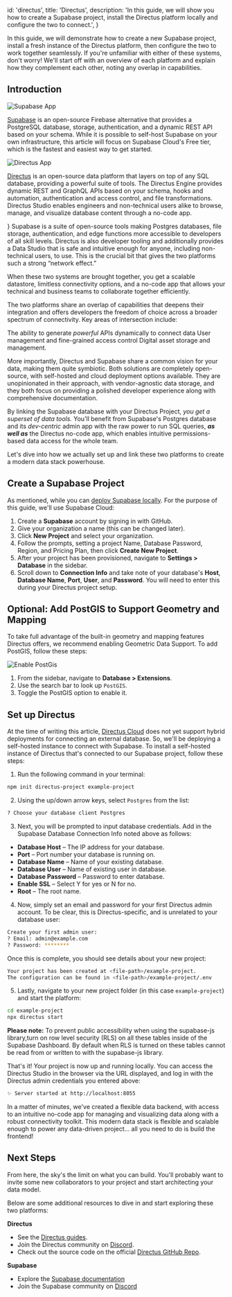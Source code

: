 
  id: 'directus',
  title: 'Directus',
  description:
    'In this guide, we will show you how to create a Supabase project, install the Directus platform locally and configure the two to connect.',
}

In this guide, we will demonstrate how to create a new Supabase project, install a fresh instance of the Directus platform, then configure the two to work together seamlessly. If you're unfamiliar with either of these systems, don't worry! We'll start off with an overview of each platform and explain how they complement each other, noting any overlap in capabilities.

## Introduction

![Supabase App](/docs/img/guides/integrations/directus/supabase-20220608A.webp)

[Supabase](https://supabase.com/) is an open-source Firebase alternative that provides a PostgreSQL database, storage, authentication, and a dynamic REST API based on your schema. While it is possible to self-host Supabase on your own infrastructure, this article will focus on Supabase Cloud's Free tier, which is the fastest and easiest way to get started.

![Directus App](/docs/img/guides/integrations/directus/directus-20220608A.webp)

[Directus](https://directus.io/) is an open-source data platform that layers on top of any SQL database, providing a powerful suite of tools. The Directus Engine provides dynamic REST and GraphQL APIs based on your schema, hooks and automation, authentication and access control, and file transformations. Directus Studio enables engineers and non-technical users alike to browse, manage, and visualize database content through a no-code app.

}
Supabase is a suite of open-source tools making Postgres databases, file storage, authentication, and edge functions more accessible to developers of all skill levels. Directus is also developer tooling and additionally provides a Data Studio that is safe and intuitive enough for anyone, including non-technical users, to use. This is the crucial bit that gives the two platforms such a strong “network effect.”

When these two systems are brought together, you get a scalable datastore, limitless connectivity options, and a no-code app that allows your technical and business teams to collaborate together efficiently.

The two platforms share an overlap of capabilities that deepens their integration and offers developers the freedom of choice across a broader spectrum of connectivity. Key areas of intersection include:

The ability to generate _powerful_ APIs dynamically to connect data
User management and fine-grained access control
Digital asset storage and management.

More importantly, Directus and Supabase share a common vision for your data, making them quite symbiotic. Both solutions are completely open-source, with self-hosted and cloud deployment options available. They are unopinionated in their approach, with vendor-agnostic data storage, and they both focus on providing a polished developer experience along with comprehensive documentation.

By linking the Supabase database with your Directus Project, _you get a superset of data tools._ You'll benefit from Supabase's Postgres database and its _dev-centric_ admin app with the raw power to run SQL queries, **_as well as_** the Directus no-code app, which enables intuitive permissions-based data access for the whole team.

Let's dive into how we actually set up and link these two platforms to create a modern data stack powerhouse.

## Create a Supabase Project

As mentioned, while you can [deploy Supabase locally](/docs/guides/getting-started/local-development). For the purpose of this guide, we'll use Supabase Cloud:

1. Create a **Supabase** account by signing in with GitHub.
2. Give your organization a name (this can be changed later).
3. Click **New Project** and select your organization.
4. Follow the prompts, setting a project Name, Database Password, Region, and Pricing Plan, then click **Create New Project**.
5. After your project has been provisioned, navigate to **Settings > Database** in the sidebar.
6. Scroll down to **Connection Info** and take note of your database's **Host**, **Database Name**, **Port**, **User**, and **Password**. You will need to enter this during your Directus project setup.

## Optional: Add PostGIS to Support Geometry and Mapping

To take full advantage of the built-in geometry and mapping features Directus offers, we recommend enabling Geometric Data Support. To add PostGIS, follow these steps:

![Enable PostGis](/docs/img/guides/integrations/directus/enable-PostGIS-20220608A.webp)

1. From the sidebar, navigate to **Database > Extensions**.
2. Use the search bar to look up `PostGIS`.
3. Toggle the PostGIS option to enable it.

## Set up Directus

At the time of writing this article, [Directus Cloud](https://directus.cloud/) does not yet support hybrid deployments for connecting an external database. So, we'll be deploying a self-hosted instance to connect with Supabase. To install a self-hosted instance of Directus that's connected to our Supabase project, follow these steps:

1. Run the following command in your terminal:

```bash
npm init directus-project example-project
```

2. Using the up/down arrow keys, select `Postgres` from the list:

```bash
? Choose your database client Postgres
```

3. Next, you will be prompted to input database credentials. Add in the Supabase Database Connection Info noted above as follows:

- **Database Host** – The IP address for your database.
- **Port** – Port number your database is running on.
- **Database Name** – Name of your existing database.
- **Database User** – Name of existing user in database.
- **Database Password** – Password to enter database.
- **Enable SSL** – Select Y for yes or N for no.
- **Root** – The root name.

4. Now, simply set an email and password for your first Directus admin account. To be clear, this is Directus-specific, and is unrelated to your database user:

```bash
Create your first admin user:
? Email: admin@example.com
? Password: ********
```

Once this is complete, you should see details about your new project:

```bash
Your project has been created at <file-path>/example-project.
The configuration can be found in <file-path>/example-project/.env
```

5. Lastly, navigate to your new project folder (in this case `example-project`) and start the platform:

```bash
cd example-project
npx directus start
```

**Please note:** To prevent public accessibility when using the supabase-js library,turn on row level security (RLS) on all these tables inside of the Supabase Dashboard. By default when RLS is turned on these tables cannot be read from or written to with the supabase-js library.

That's it! Your project is now up and running locally. You can access the Directus Studio in the browser via the URL displayed, and log in with the Directus admin credentials you entered above:

```bash
✨ Server started at http://localhost:8055
```

In a matter of minutes, we've created a flexible data backend, with access to an intuitive no-code app for managing and visualizing data along with a robust connectivity toolkit. This modern data stack is flexible and scalable enough to power any data-driven project… all you need to do is build the frontend!

## Next Steps

From here, the sky's the limit on what you can build. You'll probably want to invite some new collaborators to your project and start architecting your data model.

Below are some additional resources to dive in and start exploring these two platforms:

**Directus**

- See the [Directus guides](https://directus.io/guides/).
- Join the Directus community on [Discord](https://directus.chat/).
- Check out the source code on the official [Directus GitHub Repo](https://github.com/directus/directus).

**Supabase**

- Explore the [Supabase documentation](https://supabase.com/docs)
- Join the Supabase community on [Discord](https://discord.supabase.com/)


